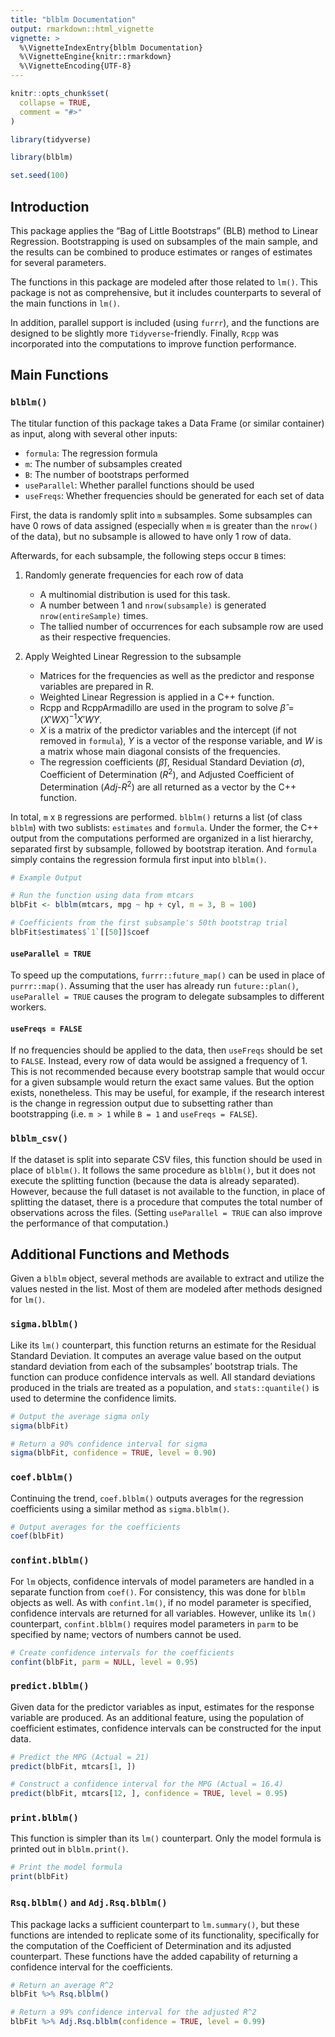 ```yaml
---
title: "blblm Documentation"
output: rmarkdown::html_vignette
vignette: >
  %\VignetteIndexEntry{blblm Documentation}
  %\VignetteEngine{knitr::rmarkdown}
  %\VignetteEncoding{UTF-8}
---
```


```r
knitr::opts_chunk$set(
  collapse = TRUE,
  comment = "#>"
)

library(tidyverse)
```


```r
library(blblm)

set.seed(100)
```


## Introduction

This package applies the "Bag of Little Bootstraps" (BLB) method to Linear Regression. Bootstrapping is used on subsamples of the main sample, and the results can be combined to produce estimates or ranges of estimates for several parameters. 

The functions in this package are modeled after those related to `lm()`. This package is not as comprehensive, but it includes counterparts to several of the main functions in `lm()`. 

In addition, parallel support is included (using `furrr`), and the functions are designed to be slightly more `Tidyverse`-friendly. Finally, `Rcpp` was incorporated into the computations to improve function performance.


## Main Functions


### `blblm()`

The titular function of this package takes a Data Frame (or similar container) as input, along with several other inputs: 

* `formula`: The regression formula
* `m`: The number of subsamples created
* `B`: The number of bootstraps performed
* `useParallel`: Whether parallel functions should be used
* `useFreqs`: Whether frequencies should be generated for each set of data

First, the data is randomly split into `m` subsamples. Some subsamples can have 0 rows of data assigned (especially when `m` is greater than the `nrow()` of the data), but no subsample is allowed to have only 1 row of data. 

Afterwards, for each subsample, the following steps occur `B` times:

1. Randomly generate frequencies for each row of data 

   + A multinomial distribution is used for this task. 
   + A number between 1 and `nrow(subsample)` is generated `nrow(entireSample)` times.
   + The tallied number of occurrences for each subsample row are used as their respective frequencies.

2. Apply Weighted Linear Regression to the subsample

   + Matrices for the frequencies as well as the predictor and response variables are prepared in R.
   + Weighted Linear Regression is applied in a C++ function.
   + Rcpp and RcppArmadillo are used in the program to solve $\hat{\beta} = (X'WX)^{-1}X'WY$. 
   + $X$ is a matrix of the predictor variables and the intercept (if not removed in `formula`), $Y$ is a vector of the response variable, and $W$ is a matrix whose main diagonal consists of the frequencies.
   + The regression coefficients ($\hat{\beta}$), Residual Standard Deviation (${\sigma}$), Coefficient of Determination ($R^{2}$), and Adjusted Coefficient of Determination ($Adj$-$R^{2}$) are all returned as a vector by the C++ function.

In total, `m` x `B` regressions are performed. `blblm()` returns a list (of class `blblm`) with two sublists: `estimates` and `formula`. Under the former, the C++ output from the computations performed are organized in a list hierarchy, separated first by subsample, followed by bootstrap iteration. And `formula` simply contains the regression formula first input into `blblm()`.


```r
# Example Output

# Run the function using data from mtcars
blbFit <- blblm(mtcars, mpg ~ hp + cyl, m = 3, B = 100)

# Coefficients from the first subsample's 50th bootstrap trial
blbFit$estimates$`1`[[50]]$coef
```

#### `useParallel = TRUE`

To speed up the computations, `furrr::future_map()` can be used in place of `purrr::map()`. Assuming that the user has already run `future::plan()`, `useParallel = TRUE` causes the program to delegate subsamples to different workers. 


#### `useFreqs = FALSE`

If no frequencies should be applied to the data, then `useFreqs` should be set to `FALSE`. Instead, every row of data would be assigned a frequency of 1. This is not recommended because every bootstrap sample that would occur for a given subsample would return the exact same values. But the option exists, nonetheless. This may be useful, for example, if the research interest is the change in regression output due to subsetting rather than bootstrapping (i.e. `m > 1` while `B = 1` and `useFreqs = FALSE`).


### `blblm_csv()`

If the dataset is split into separate CSV files, this function should be used in place of `blblm()`. It follows the same procedure as `blblm()`, but it does not execute the splitting function (because the data is already separated). However, because the full dataset is not available to the function, in place of splitting the dataset, there is a procedure that computes the total number of observations across the files. (Setting `useParallel = TRUE` can also improve the performance of that computation.)


## Additional Functions and Methods

Given a `blblm` object, several methods are available to extract and utilize the values nested in the list. Most of them are modeled after methods designed for `lm()`. 


### `sigma.blblm()`

Like its `lm()` counterpart, this function returns an estimate for the Residual Standard Deviation. It computes an average value based on the output standard deviation from each of the subsamples' bootstrap trials. The function can produce confidence intervals as well. All standard deviations produced in the trials are treated as a population, and `stats::quantile()` is used to determine the confidence limits.


```r
# Output the average sigma only
sigma(blbFit)

# Return a 90% confidence interval for sigma
sigma(blbFit, confidence = TRUE, level = 0.90)
```


### `coef.blblm()`

Continuing the trend, `coef.blblm()` outputs averages for the regression coefficients using a similar method as `sigma.blblm()`.

```r
# Output averages for the coefficients
coef(blbFit)
```


### `confint.blblm()`

For `lm` objects, confidence intervals of model parameters are handled in a separate function from `coef()`. For consistency, this was done for `blblm` objects as well. As with `confint.lm()`, if no model parameter is specified, confidence intervals are returned for all variables. However, unlike its `lm()` counterpart, `confint.blblm()` requires model parameters in `parm` to be specified by name; vectors of numbers cannot be used. 


```r
# Create confidence intervals for the coefficients
confint(blbFit, parm = NULL, level = 0.95)
```


### `predict.blblm()`

Given data for the predictor variables as input, estimates for the response variable are produced. As an additional feature, using the population of coefficient estimates, confidence intervals can be constructed for the input data.


```r
# Predict the MPG (Actual = 21)
predict(blbFit, mtcars[1, ])

# Construct a confidence interval for the MPG (Actual = 16.4)
predict(blbFit, mtcars[12, ], confidence = TRUE, level = 0.95)
```


### `print.blblm()`

This function is simpler than its `lm()` counterpart. Only the model formula is printed out in `blblm.print()`. 


```r
# Print the model formula
print(blbFit)
```


### `Rsq.blblm()` `and` `Adj.Rsq.blblm()`

This package lacks a sufficient counterpart to `lm.summary()`, but these functions are intended to replicate some of its functionality, specifically for the computation of the Coefficient of Determination and its adjusted counterpart. These functions have the added capability of returning a confidence interval for the coefficients.

```r
# Return an average R^2 
blbFit %>% Rsq.blblm()

# Return a 99% confidence interval for the adjusted R^2
blbFit %>% Adj.Rsq.blblm(confidence = TRUE, level = 0.99)
```
